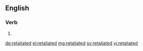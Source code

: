 ==English==

===Verb===
{{head|en|verb form}}

# {{en-past of|retaliate}}

[[de:retaliated]]
[[el:retaliated]]
[[mg:retaliated]]
[[sv:retaliated]]
[[vi:retaliated]]